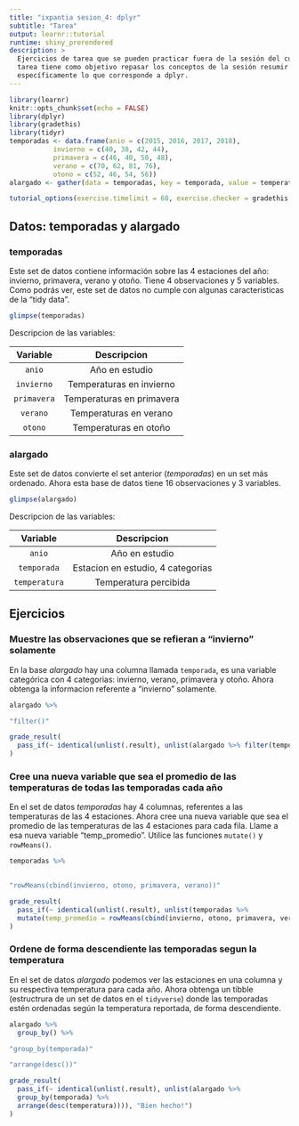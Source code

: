 ```yaml
---
title: "ixpantia sesion_4: dplyr"
subtitle: "Tarea"
output: learnr::tutorial
runtime: shiny_prerendered
description: >
  Ejercicios de tarea que se pueden practicar fuera de la sesión del curso. Esta
  tarea tiene como objetivo repasar los conceptos de la sesión resumir datos,
  específicamente lo que corresponde a dplyr.
---
```


```r
library(learnr)
knitr::opts_chunk$set(echo = FALSE)
library(dplyr)
library(gradethis)
library(tidyr)
temporadas <- data.frame(anio = c(2015, 2016, 2017, 2018),
           invierno = c(40, 38, 42, 44),
           primavera = c(46, 40, 50, 48),
           verano = c(70, 62, 81, 76),
           otono = c(52, 46, 54, 56))
alargado <- gather(data = temporadas, key = temporada, value = temperatura, -anio)

tutorial_options(exercise.timelimit = 60, exercise.checker = gradethis::grade_learnr)
```


## Datos: **temporadas** y **alargado**


### temporadas
Este set de datos contiene información sobre las 4 estaciones del año: invierno, primavera, verano y otoño. Tiene 4 observaciones y 5 variables. Como podrás ver, este set de datos no cumple con algunas caracteristicas de la "tidy data".
```r
glimpse(temporadas)
```

Descripcion de las variables:

| Variable | Descripcion |
|:--------:|:-----------:|
| `anio` | Año en estudio | 
| `invierno` | Temperaturas en invierno |
| `primavera`| Temperaturas en primavera | 
| `verano` | Temperaturas en verano |
| `otono` | Temperaturas en otoño |


### alargado

Este set de datos convierte el set anterior (*temporadas*) en un set más ordenado. Ahora esta base de datos tiene 16 observaciones y 3 variables. 
```r
glimpse(alargado)
```

Descripcion de las variables:

| Variable | Descripcion |
|:--------:|:-----------:|
| `anio` | Año en estudio |
| `temporada` | Estacion en estudio, 4 categorias |
| `temperatura` | Temperatura percibida | 

## Ejercicios

### Muestre las observaciones que se refieran a "invierno" solamente 

En la base *alargado* hay una columna llamada `temporada`, es una variable categórica con 4 categorias: invierno, verano, primavera y otoño. Ahora obtenga la informacion referente a "invierno" solamente.
```r
alargado %>% 
```

```r
"filter()"
```

```r
grade_result(
  pass_if(~ identical(unlist(.result), unlist(alargado %>% filter(temporada == "invierno"))), "Buenísimo!")
)
```


### Cree una nueva variable que sea el promedio de las temperaturas de todas las temporadas cada año

En el set de datos *temporadas* hay 4 columnas, referentes a las temperaturas de las 4 estaciones. Ahora cree una nueva variable que sea el promedio de las temperaturas de las 4 estaciones para cada fila. Llame a esa nueva variable "temp_promedio". Utilice las funciones `mutate()` y `rowMeans()`. 
```r
temporadas %>% 
  
```

```r
"rowMeans(cbind(invierno, otono, primavera, verano))"
```

```r
grade_result(
  pass_if(~ identical(unlist(.result), unlist(temporadas %>% 
  mutate(temp_promedio = rowMeans(cbind(invierno, otono, primavera, verano))))), "Excelente!")
)
```


### Ordene de forma descendiente las temporadas segun la temperatura 

En el set de datos *alargado* podemos ver las estaciones en una columna y su respectiva temperatura para cada año. Ahora obtenga un tibble (estructrura de un set de datos en el `tidyverse`) donde las temporadas estén ordenadas según la temperatura reportada, de forma descendiente.

```r
alargado %>% 
  group_by() %>% 
```

```r
"group_by(temporada)"
```

```r
"arrange(desc())"
```

```r
grade_result(
  pass_if(~ identical(unlist(.result), unlist(alargado %>% 
  group_by(temporada) %>% 
  arrange(desc(temperatura)))), "Bien hecho!")
)
```

